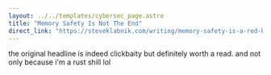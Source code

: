 ```yaml
---
layout: ../../templates/cybersec_page.astro
title: "Memory Safety Is Not The End"
direct_link: "https://steveklabnik.com/writing/memory-safety-is-a-red-herring"
---
```


the original headline is indeed clickbaity but definitely worth a read. and not only because i'm a rust shill lol